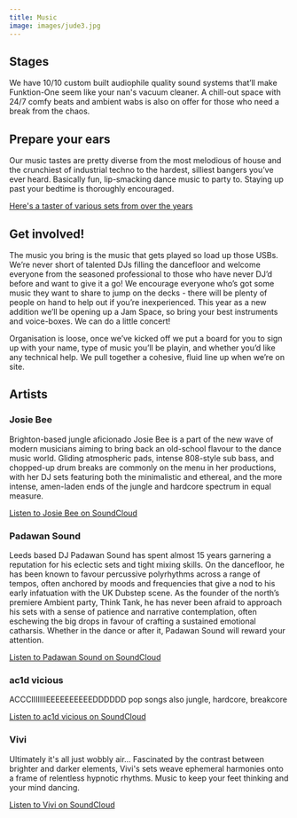```yaml
---
title: Music
image: images/jude3.jpg
---
```

## S﻿tages

We have 10/10 custom built audiophile quality sound systems that’ll make Funktion-One seem like your nan's vacuum cleaner. A chill-out space with 24/7 comfy beats and ambient wabs is also on offer for those who need a break from the chaos.

## P﻿repare your ears

Our music tastes are pretty diverse from the most melodious of house and the crunchiest of industrial techno to the hardest, silliest bangers you’ve ever heard. Basically fun, lip-smacking dance music to party to. Staying up past your bedtime is thoroughly encouraged.

[Here's a taster of various sets from over the years](https://soundcloud.com/ju4nl0ve/sets/bangers-and-mashtival)

## G﻿et involved!

The music you bring is the music that gets played so load up those USBs. We’re never short of talented DJs filling the dancefloor and welcome everyone from the seasoned professional to those who have never DJ’d before and want to give it a go! We encourage everyone who’s got some music they want to share to jump on the decks - there will be plenty of people on hand to help out if you’re inexperienced. This year as a new addition we’ll be opening up a Jam Space, so bring your best instruments and voice-boxes. We can do a little concert!

Organisation is loose, once we’ve kicked off we put a board for you to sign up with your name, type of music you’ll be playin, and whether you’d like any technical help. We pull together a cohesive, fluid line up when we’re on site.

## A﻿rtists

### Josie Bee

Brighton-based jungle aficionado Josie Bee is a part of the new wave of modern musicians aiming to bring back an old-school flavour to the dance music world. Gliding atmospheric pads, intense 808-style sub bass, and chopped-up drum breaks are commonly on the menu in her productions, with her DJ sets featuring both the minimalistic and ethereal, and the more intense, amen-laden ends of the jungle and hardcore spectrum in equal measure.

[Listen to Josie Bee on SoundCloud](https://soundcloud.com/josie_bee) 

### Padawan Sound

Leeds based DJ Padawan Sound has spent almost 15 years garnering a reputation for his eclectic sets and tight mixing skills. On the dancefloor, he has been known to favour percussive polyrhythms across a range of tempos, often anchored by moods and frequencies that give a nod to his early infatuation with the UK Dubstep scene. As the founder of the north’s premiere Ambient party, Think Tank, he has never been afraid to approach his sets with a sense of patience and narrative contemplation, often eschewing the big drops in favour of crafting a sustained emotional catharsis. Whether in the dance or after it, Padawan Sound will reward your attention. 

[Listen to Padawan Sound on SoundCloud](https://soundcloud.com/paddy-hk)

### ac1d vicious

ACCCIIIIIIIEEEEEEEEEEDDDDDD pop songs also jungle, hardcore, breakcore

[Listen to ac1d vicious on SoundCloud](https://soundcloud.com/ac1dvicious303)

### Vivi

Ultimately it's all just wobbly air... Fascinated by the contrast between brighter and darker elements, Vivi's sets weave ephemeral harmonies onto a frame of relentless hypnotic rhythms. Music to keep your feet thinking and your mind dancing.

[Listen to Vivi on SoundCloud](https://soundcloud.com/rosyvivi)